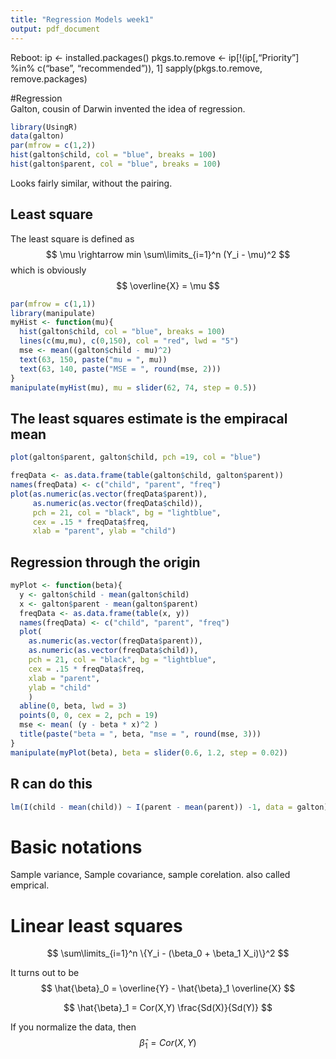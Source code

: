 ```yaml
---
title: "Regression Models week1"
output: pdf_document
---
```

Reboot:
ip <- installed.packages()
pkgs.to.remove <- ip[!(ip[,"Priority"] %in% c("base", "recommended")), 1]
sapply(pkgs.to.remove, remove.packages)

#Regression  
Galton, cousin of Darwin invented the idea of regression.

```r
library(UsingR)
data(galton)
par(mfrow = c(1,2))
hist(galton$child, col = "blue", breaks = 100)
hist(galton$parent, col = "blue", breaks = 100)
```

Looks fairly similar, without the pairing. 

## Least square  
The least square is defined as 
$$
\mu \rightarrow min \sum\limits_{i=1}^n (Y_i - \mu)^2
$$
which is obviously
$$
\overline{X} = \mu
$$

```r
par(mfrow = c(1,1))
library(manipulate)
myHist <- function(mu){
  hist(galton$child, col = "blue", breaks = 100)
  lines(c(mu,mu), c(0,150), col = "red", lwd = "5")
  mse <- mean((galton$child - mu)^2)
  text(63, 150, paste("mu = ", mu))
  text(63, 140, paste("MSE = ", round(mse, 2)))
}
manipulate(myHist(mu), mu = slider(62, 74, step = 0.5))
```

## The least squares estimate is the empiracal mean  
```r
plot(galton$parent, galton$child, pch =19, col = "blue")

freqData <- as.data.frame(table(galton$child, galton$parent))
names(freqData) <- c("child", "parent", "freq")
plot(as.numeric(as.vector(freqData$parent)), 
     as.numeric(as.vector(freqData$child)),
     pch = 21, col = "black", bg = "lightblue",
     cex = .15 * freqData$freq, 
     xlab = "parent", ylab = "child")
```

## Regression through the origin

```r
myPlot <- function(beta){
  y <- galton$child - mean(galton$child)
  x <- galton$parent - mean(galton$parent)
  freqData <- as.data.frame(table(x, y))
  names(freqData) <- c("child", "parent", "freq")
  plot(
    as.numeric(as.vector(freqData$parent)), 
    as.numeric(as.vector(freqData$child)),
    pch = 21, col = "black", bg = "lightblue",
    cex = .15 * freqData$freq, 
    xlab = "parent", 
    ylab = "child"
    )
  abline(0, beta, lwd = 3)
  points(0, 0, cex = 2, pch = 19)
  mse <- mean( (y - beta * x)^2 )
  title(paste("beta = ", beta, "mse = ", round(mse, 3)))
}
manipulate(myPlot(beta), beta = slider(0.6, 1.2, step = 0.02))
```

## R can do this 

```r
lm(I(child - mean(child)) ~ I(parent - mean(parent)) -1, data = galton)
```

# Basic notations

Sample variance, Sample covariance, sample corelation. also called emprical. 

# Linear least squares

$$
\sum\limits_{i=1}^n \{Y_i - (\beta_0 + \beta_1 X_i)\}^2
$$

It turns out to be
$$
\hat{\beta}_0 = \overline{Y} - \hat{\beta}_1 \overline{X}
$$

$$
\hat{\beta}_1 = Cor(X,Y) \frac{Sd(X)}{Sd(Y)}
$$

If you normalize the data, then
$$
\hat{\beta}_1 = Cor(X,Y)
$$

